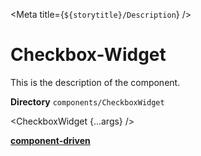 



<Meta title={`${storytitle}/Description`} />

# Checkbox-Widget

<div className="description">This is the description of the component.</div>

**Directory** `components/CheckboxWidget`

<CheckboxWidget {...args} />

[**component-driven**](/story/widgets-checkboxwidget--primary-checkbox-widget)
